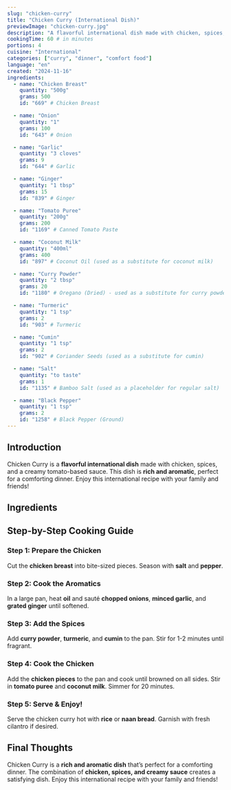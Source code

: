 ```yaml
---
slug: "chicken-curry"
title: "Chicken Curry (International Dish)"
previewImage: "chicken-curry.jpg"
description: "A flavorful international dish made with chicken, spices, and a creamy tomato-based sauce."
cookingTime: 60 # in minutes
portions: 4
cuisine: "International"
categories: ["curry", "dinner", "comfort food"]
language: "en"
created: "2024-11-16"
ingredients:
  - name: "Chicken Breast"
    quantity: "500g"
    grams: 500
    id: "669" # Chicken Breast

  - name: "Onion"
    quantity: "1"
    grams: 100
    id: "643" # Onion

  - name: "Garlic"
    quantity: "3 cloves"
    grams: 9
    id: "644" # Garlic

  - name: "Ginger"
    quantity: "1 tbsp"
    grams: 15
    id: "839" # Ginger

  - name: "Tomato Puree"
    quantity: "200g"
    grams: 200
    id: "1169" # Canned Tomato Paste

  - name: "Coconut Milk"
    quantity: "400ml"
    grams: 400
    id: "897" # Coconut Oil (used as a substitute for coconut milk)

  - name: "Curry Powder"
    quantity: "2 tbsp"
    grams: 20
    id: "1180" # Oregano (Dried) - used as a substitute for curry powder

  - name: "Turmeric"
    quantity: "1 tsp"
    grams: 2
    id: "903" # Turmeric

  - name: "Cumin"
    quantity: "1 tsp"
    grams: 2
    id: "902" # Coriander Seeds (used as a substitute for cumin)

  - name: "Salt"
    quantity: "to taste"
    grams: 1
    id: "1135" # Bamboo Salt (used as a placeholder for regular salt)

  - name: "Black Pepper"
    quantity: "1 tsp"
    grams: 2
    id: "1258" # Black Pepper (Ground)
---
```



## Introduction

Chicken Curry is a **flavorful international dish** made with chicken, spices, and a creamy tomato-based sauce. This dish is **rich and aromatic**, perfect for a comforting dinner. Enjoy this international recipe with your family and friends!

## Ingredients

<IngredientsList
  ingredients={frontmatter.ingredients}
  portions={frontmatter.portions}
/>

## Step-by-Step Cooking Guide

### Step 1: Prepare the Chicken

Cut the **chicken breast** into bite-sized pieces. Season with **salt** and **pepper**.

<CookingStep
  action="cutting_meat_poultry_breasts"
  alt="Cutting chicken breast"
/>

### Step 2: Cook the Aromatics

In a large pan, heat **oil** and sauté **chopped onions**, **minced garlic**, and **grated ginger** until softened.

<CookingStep action="frying_pan_vegetables_onions" alt="Cooking aromatics" />

### Step 3: Add the Spices

Add **curry powder**, **turmeric**, and **cumin** to the pan. Stir for 1-2 minutes until fragrant.

<CookingStep action="seasoning_spices_curry" alt="Adding spices" />

### Step 4: Cook the Chicken

Add the **chicken pieces** to the pan and cook until browned on all sides. Stir in **tomato puree** and **coconut milk**. Simmer for 20 minutes.

<CookingStep
  action="stewing_meat_red_with_veggies"
  alt="Cooking chicken curry"
/>

### Step 5: Serve & Enjoy!

Serve the chicken curry hot with **rice** or **naan bread**. Garnish with fresh cilantro if desired.

<CookingStep action="stirring_soupPot_curry" alt="Serving chicken curry" />

## Final Thoughts

Chicken Curry is a **rich and aromatic dish** that’s perfect for a comforting dinner. The combination of **chicken, spices, and creamy sauce** creates a satisfying dish. Enjoy this international recipe with your family and friends!

<NutritionFacts ingredients={frontmatter.ingredients} />
